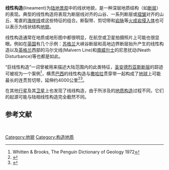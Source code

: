 
'''线性构造'''(lineament)为[[景观|陆地景观]]中的线状地貌，是一种深层地质结构（如[[断层|断层]]）的表现。典型的线性构造将表现为断层线对齐的山谷、一系列断层或[[褶皱|褶皱]]对齐的山丘、笔直的[[海岸线|海岸线]]或这些特征的组合。断裂带、剪切带和[[岩脉|岩脉]]等[[深成岩|火成岩侵入体]]也可以表示为线状结构[[地貌|地貌]]。 

线性构造通常在地质或地形图中都很明显，在航空或卫星拍摄照片上可能也很显眼。例如在[[英国|英国]]有几个示例：[[苏格兰|苏格兰]]大峡谷断层和高地边界断层抬升产生的线性构造以及[[英格兰|英格兰]]西部的马尔文线(Malvern Line)和[[南威尔士|南威尔士]]的尼思扰动(Neath Disturbance)等也都是如此。

“巨线性构造”一词曾被用来描述大陆范围内的此类特征，[[圣安德烈亚斯断层|圣安德烈亚斯断层]]的踪迹可被视为一个案例<ref>Whitten & Brooks, The Penguin Dictionary of Geology 1972</ref>，横贯[[巴西|巴西]]的线性构造与[[撒哈拉|撒哈拉]]贯穿带一起构成了[[地球|地球]]上可能最长的连贯剪切带，延伸约4000公里<ref name=Attoh2008>{{Cite journal|bibcode=2008AGUSM.S51A..04A |title=The Neoproterozoic Trans-Saharan/Trans-Brasiliano shear zones: Suggested Tibetan Analogs |journal=American Geophysical Union |volume=51 |author1=Attoh, K. |author2=Brown, L. D. |publisher=American Geophysical Union |year=2008 }}</ref><ref name=Attoh2008>{{Cite journal|bibcode=2008AGUSM.S51A..04A |title=The Neoproterozoic Trans-Saharan/Trans-Brasiliano shear zones: Suggested Tibetan Analogs |journal=American Geophysical Union |volume=51 |author1=Attoh, K. |author2=Brown, L. D. |publisher=American Geophysical Union |year=2008 }}</ref>。 

在其他[[行星|行星]]及其[[卫星|卫星]]上也发现了线线构造，由于所涉及的[[地质构造|地质构造]]过程不同，它们的起源可能与陆相线性构造完全截然不同。
 

==参考文献==
{{reflist}}
 
[[Category:地貌|Category:地貌]]
[[Category:构造地质|Category:构造地质]]